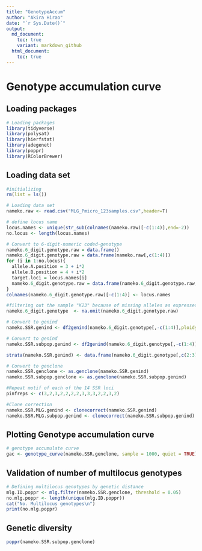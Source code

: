 ```yaml
---
title: "GenotypeAccum"
author: "Akira Hirao"
date: "`r Sys.Date()`"
output:
  md_document:
    toc: true
    variant: markdown_github
  html_document:
    toc: true
---
```


# Genotype accumulation curve

## Loading packages

```r
# Loading packages
library(tidyverse)
library(polysat)
library(hierfstat)
library(adegenet)
library(poppr)
library(RColorBrewer)
```

## Loading data set

```r
#initializing
rm(list = ls())

# Loading data set
nameko.raw <- read.csv("MLG_Pmicro_123samples.csv",header=T)

# define locus name
locus.names <- unique(str_sub(colnames(nameko.raw)[-c(1:4)],end=-2))
no.locus <- length(locus.names)

# Convert to 6-digit-numeric coded-genotype
nameko.6_digit.genotype.raw = data.frame()
nameko.6_digit.genotype.raw = data.frame(nameko.raw[,c(1:4)])
for (i in 1:no.locus){
  allele.A.position = 3 + i*2
  allele.B.position = 4 + i*2
  target.loci = locus.names[i]
  nameko.6_digit.genotype.raw = data.frame(nameko.6_digit.genotype.raw, target.loci = paste(formatC(nameko.raw[,allele.A.position],width=3, flag="0"),formatC(nameko.raw[,allele.B.position],width=3, flag="0"),sep=""))
}
colnames(nameko.6_digit.genotype.raw)[-c(1:4)] <- locus.names

#filtering out the sample "K23" because of missing alleles as expressed "NA"
nameko.6_digit.genotype  <- na.omit(nameko.6_digit.genotype.raw)

# Convert to genind
nameko.SSR.genind <- df2genind(nameko.6_digit.genotype[,-c(1:4)],ploidy=2,ncode=3,ind.name=nameko.6_digit.genotype$ID,pop=nameko.6_digit.genotype$Category)

# Convert to genind
nameko.SSR.subpop.genind <- df2genind(nameko.6_digit.genotype[,-c(1:4)],ploidy=2,ncode=3,ind.name=nameko.6_digit.genotype$ID,pop=nameko.6_digit.genotype$Source)

strata(nameko.SSR.genind) <- data.frame(nameko.6_digit.genotype[,c(2:3)])

# Convert to genclone
nameko.SSR.genclone <- as.genclone(nameko.SSR.genind)
nameko.SSR.subpop.genclone <- as.genclone(nameko.SSR.subpop.genind)

#Repeat motif of each of the 14 SSR loci
pinfreps <- c(3,2,3,2,2,2,2,3,3,3,2,2,3,2)

#Clone correction
nameko.SSR.MLG.genind <- clonecorrect(nameko.SSR.genind)
nameko.SSR.MLG.subpop.genind <- clonecorrect(nameko.SSR.subpop.genind)
```

## Plotting Genotype accumulation curve

```r
# genotype accumulate curve
gac <- genotype_curve(nameko.SSR.genclone, sample = 1000, quiet = TRUE)
```

## Validation of number of multilocus genotypes

```r
# Defining multilocus genotypes by genetic distance
mlg.ID.poppr <- mlg.filter(nameko.SSR.genclone, threshold = 0.05)
no.mlg.poppr <- length(unique(mlg.ID.poppr))
cat("No. Multilocus genotypes\n")
print(no.mlg.poppr)
```

## Genetic diversity

```r
poppr(nameko.SSR.subpop.genclone)
```